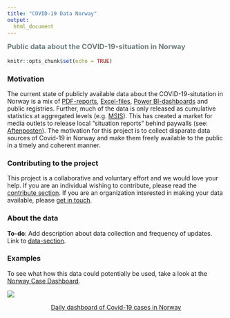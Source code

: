 ```yaml
---
title: "COVID-19 Data Norway"
output:
  html_document
---
```

<script>
$(document).ready(function(){
$('[data-toggle="tooltip"]').tooltip(); 
});
</script>

<h3 style = "color: #6f7d7e;margin-top:8px;">Public data about the COVID-19-situation in Norway </h3>
```r
knitr::opts_chunk$set(echo = TRUE)
```

### Motivation
The current state of publicly available data about the COVID-19-situtation in Norway is a mix of [PDF-reports](https://www.fhi.no/sv/smittsomme-sykdommer/corona/dags--og-ukerapporter/dags--og-ukerapporter-om-koronavirus/), [Excel-files](https://www.nav.no/no/nav-og-samfunn/statistikk/arbeidssokere-og-stillinger-statistikk/permitterte), [Power BI-dashboards](https://www.helsedirektoratet.no/statistikk/antall-innlagte-pasienter-pa-sykehus-med-pavist-covid-19) and public registries. Further, much of the data is only released as cumulative statistics at aggregated levels (e.g. [MSIS](http://www.msis.no/)). This has created a market for media outlets to release local "situation reports" behind paywalls (see: [Aftenposten](https://www.aftenposten.no/norge/i/K3mnr4/i-det-meste-av-landet-bremser-viruset-opp-i-oslo-sprer-det-seg-raskt-fra-bydel-til-bydel)). The motivation for this project is to collect disparate data sources of Covid-19 in Norway and make them freely available to the public in a timely and coherent manner.

### Contributing to the project
This project is a collaborative and voluntary effort and we would love your help. If you are an individual wishing to contribute, please read the [contribute section](contribute.html). If you are an organization interested in making your data available, please [get in touch](#).

### About the data
**To-do**: Add description about data collection and frequency of updates. Link to [data-section](data.html).

### Examples
To see what how this data could potentially be used, take a look at the [Norway Case Dashboard](examples/01_case_dashboard/). 

<a href = "#"><img src="img/MSIS_dashboard_full.PNG"/></a>
<a href = "#"><p class="text-secondary" align="center">Daily dashboard of Covid-19 cases in Norway</p></a>
